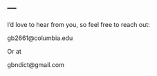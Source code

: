 ---
---

<link rel="stylesheet" href="styles.css" type="text/css">

I'd love to hear from you, so feel free to reach out:

gb2661@columbia.edu<br>

Or at

gbndict@gmail.com<br>